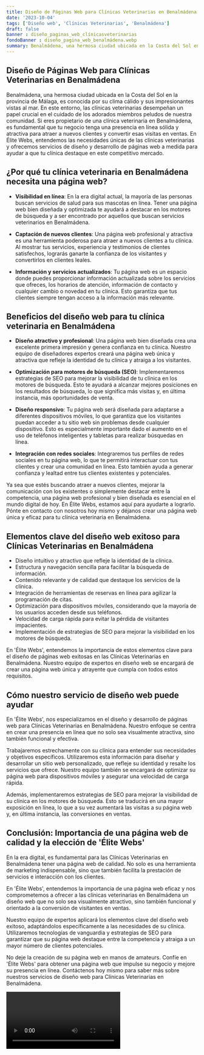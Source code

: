 ```yaml
---
title: Diseño de Páginas Web para Clínicas Veterinarias en Benalmádena
date: '2023-10-04'
tags: ['Diseño web', 'Clínicas Veterinarias', 'Benalmádena']
draft: false
banner : diseño_paginas_web_clínicasveterinarias
fondoBanner : diseño_pagina_web_benalmádena.webp
summary: Benalmádena, una hermosa ciudad ubicada en la Costa del Sol en la provincia de Málaga, es conocida por su clima cálido y sus impresionantes vistas al mar. En este entorno, las clínicas veterinarias desempeñan un papel crucial en el cuidado de los adorados miembros peludos de nuestra comunidad. Si eres propietario de una clínica veterinaria en Benalmádena, es fundamental que tu negocio tenga una presencia en línea sólida y atractiva para atraer a nuevos clientes y convertir esas visitas en ventas. En Élite Webs, entendemos las necesidades únicas de las clínicas veterinarias y ofrecemos servicios de diseño y desarrollo de páginas web a medida para ayudar a que tu clínica destaque en este competitivo mercado.
---
```


## Diseño de Páginas Web para Clínicas Veterinarias en Benalmádena

Benalmádena, una hermosa ciudad ubicada en la Costa del Sol en la provincia de Málaga, es conocida por su clima cálido y sus impresionantes vistas al mar. En este entorno, las clínicas veterinarias desempeñan un papel crucial en el cuidado de los adorados miembros peludos de nuestra comunidad. Si eres propietario de una clínica veterinaria en Benalmádena, es fundamental que tu negocio tenga una presencia en línea sólida y atractiva para atraer a nuevos clientes y convertir esas visitas en ventas. En Élite Webs, entendemos las necesidades únicas de las clínicas veterinarias y ofrecemos servicios de diseño y desarrollo de páginas web a medida para ayudar a que tu clínica destaque en este competitivo mercado.

## ¿Por qué tu clínica veterinaria en Benalmádena necesita una página web?

- **Visibilidad en línea**: En la era digital actual, la mayoría de las personas buscan servicios de salud para sus mascotas en línea. Tener una página web bien diseñada y optimizada te ayudará a destacar en los motores de búsqueda y a ser encontrado por aquellos que buscan servicios veterinarios en Benalmádena.

- **Captación de nuevos clientes**: Una página web profesional y atractiva es una herramienta poderosa para atraer a nuevos clientes a tu clínica. Al mostrar tus servicios, experiencia y testimonios de clientes satisfechos, lograrás ganarte la confianza de los visitantes y convertirlos en clientes leales.

- **Información y servicios actualizados**: Tu página web es un espacio donde puedes proporcionar información actualizada sobre los servicios que ofreces, los horarios de atención, información de contacto y cualquier cambio o novedad en tu clínica. Esto garantiza que tus clientes siempre tengan acceso a la información más relevante.

## Beneficios del diseño web para tu clínica veterinaria en Benalmádena

- **Diseño atractivo y profesional**: Una página web bien diseñada crea una excelente primera impresión y genera confianza en tu clínica. Nuestro equipo de diseñadores expertos creará una página web única y atractiva que refleje la identidad de tu clínica y atraiga a los visitantes.

- **Optimización para motores de búsqueda (SEO)**: Implementaremos estrategias de SEO para mejorar la visibilidad de tu clínica en los motores de búsqueda. Esto te ayudará a alcanzar mejores posiciones en los resultados de búsqueda, lo que significa más visitas y, en última instancia, más oportunidades de venta.

- **Diseño responsivo**: Tu página web será diseñada para adaptarse a diferentes dispositivos móviles, lo que garantiza que los visitantes puedan acceder a tu sitio web sin problemas desde cualquier dispositivo. Esto es especialmente importante dado el aumento en el uso de teléfonos inteligentes y tabletas para realizar búsquedas en línea.

- **Integración con redes sociales**: Integraremos tus perfiles de redes sociales en tu página web, lo que te permitirá interactuar con tus clientes y crear una comunidad en línea. Esto también ayuda a generar confianza y lealtad entre tus clientes existentes y potenciales.

Ya sea que estés buscando atraer a nuevos clientes, mejorar la comunicación con los existentes o simplemente destacar entre la competencia, una página web profesional y bien diseñada es esencial en el mundo digital de hoy. En Élite Webs, estamos aquí para ayudarte a lograrlo. Pónte en contacto con nosotros hoy mismo y déjanos crear una página web única y eficaz para tu clínica veterinaria en Benalmádena.

<GifSeo />

<Cta />

## Elementos clave del diseño web exitoso para Clínicas Veterinarias en Benalmádena

- Diseño intuitivo y atractivo que refleje la identidad de la clínica.
- Estructura y navegación sencilla para facilitar la búsqueda de información.
- Contenido relevante y de calidad que destaque los servicios de la clínica.
- Integración de herramientas de reservas en línea para agilizar la programación de citas.
- Optimización para dispositivos móviles, considerando que la mayoría de los usuarios acceden desde sus teléfonos.
- Velocidad de carga rápida para evitar la pérdida de visitantes impacientes.
- Implementación de estrategias de SEO para mejorar la visibilidad en los motores de búsqueda.

En 'Élite Webs', entendemos la importancia de estos elementos clave para el diseño de páginas web exitosas en las Clínicas Veterinarias en Benalmádena. Nuestro equipo de expertos en diseño web se encargará de crear una página web única y atrayente que cumpla con todos estos requisitos.

## Cómo nuestro servicio de diseño web puede ayudar

En 'Élite Webs', nos especializamos en el diseño y desarrollo de páginas web para Clínicas Veterinarias en Benalmádena. Nuestro enfoque se centra en crear una presencia en línea que no solo sea visualmente atractiva, sino también funcional y efectiva.

Trabajaremos estrechamente con su clínica para entender sus necesidades y objetivos específicos. Utilizaremos esta información para diseñar y desarrollar un sitio web personalizado, que refleje su identidad y resalte los servicios que ofrece. Nuestro equipo también se encargará de optimizar su página web para dispositivos móviles y asegurar una velocidad de carga rápida.

Además, implementaremos estrategias de SEO para mejorar la visibilidad de su clínica en los motores de búsqueda. Esto se traducirá en una mayor exposición en línea, lo que a su vez aumentará las visitas a su página web y, en última instancia, las conversiones en ventas.

## Conclusión: Importancia de una página web de calidad y la elección de 'Élite Webs'

En la era digital, es fundamental para las Clínicas Veterinarias en Benalmádena tener una página web de calidad. No solo es una herramienta de marketing indispensable, sino que también facilita la prestación de servicios e interacción con los clientes.

En 'Élite Webs', entendemos la importancia de una página web eficaz y nos comprometemos a ofrecer a las clínicas veterinarias en Benalmádena un diseño web que no solo sea visualmente atractivo, sino también funcional y orientado a la conversión de visitantes en ventas.

Nuestro equipo de expertos aplicará los elementos clave del diseño web exitoso, adaptándolos específicamente a las necesidades de su clínica. Utilizaremos tecnologías de vanguardia y estrategias de SEO para garantizar que su página web destaque entre la competencia y atraiga a un mayor número de clientes potenciales.

No deje la creación de su página web en manos de amateurs. Confíe en 'Élite Webs' para obtener una página web que impulse su negocio y mejore su presencia en línea. Contáctenos hoy mismo para saber más sobre nuestros servicios de diseño web para Clínicas Veterinarias en Benalmádena.

<Video />

<CtaBot job='Clínicas Veterinarias' city='Benalmádena'/>

<Gmaps query='Benalmádena+españa+maps' />